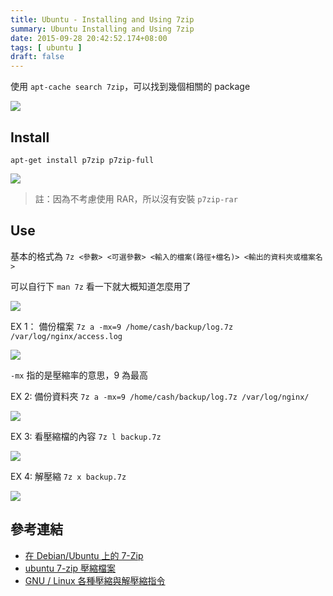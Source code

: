 ```yaml
---
title: Ubuntu - Installing and Using 7zip
summary: Ubuntu Installing and Using 7zip
date: 2015-09-28 20:42:52.174+08:00
tags: [ ubuntu ]
draft: false
---
```


使用 `apt-cache search 7zip`，可以找到幾個相關的 package

![](/static/images/404.webp)

## Install

```shell
apt-get install p7zip p7zip-full
```

![](/static/images/404.webp)

> 註：因為不考慮使用 RAR，所以沒有安裝 `p7zip-rar`

## Use

基本的格式為 `7z <參數> <可選參數> <輸入的檔案(路徑+檔名)> <輸出的資料夾或檔案名>`

可以自行下 `man 7z` 看一下就大概知道怎麼用了

![](/static/images/404.webp)

EX 1：
備份檔案 `7z a -mx=9 /home/cash/backup/log.7z /var/log/nginx/access.log`

![](/static/images/404.webp)

`-mx` 指的是壓縮率的意思，9 為最高

EX 2:
備份資料夾 `7z a -mx=9 /home/cash/backup/log.7z /var/log/nginx/`

![](/static/images/404.webp)

EX 3:
看壓縮檔的內容 `7z l backup.7z`

![](/static/images/404.webp)

EX 4:
解壓縮 `7z x backup.7z`

![](/static/images/404.webp)

## 參考連結

- [在 Debian/Ubuntu 上的 7-Zip](http://blog.longwin.com.tw/2008/02/debian_ubuntu_linux_7zip_2008/)
- [ubuntu 7-zip 壓縮檔案](http://smalldd.pixnet.net/blog/post/11356475-ubuntu-7-zip-%E5%A3%93%E7%B8%AE%E6%AA%94%E6%A1%88)
- [GNU / Linux 各種壓縮與解壓縮指令](http://note.drx.tw/2008/04/command.html)
